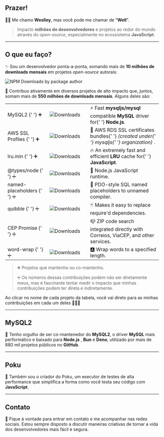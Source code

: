 
## Prazer!

👋🏻 Me chamo **Weslley**, mas você pode me chamar de "**Well**".

> Impacto **milhões de desenvolvedores** e projetos ao redor do mundo através do _open-source_, especialmente no ecossistema **JavaScript**.

---

## O que eu faço?

✨ Sou um desenvolvedor ponta-a-ponta, somando mais de **10 milhões de downloads mensais** em projetos _open-source_ autorais:

<SafeLink to='https://www.npmjs.com/~weslley.io'>
  <img
    loading='eager'
    src='https://img.shields.io/npm-stat/dm/weslley.io?style=flat-square&color=6c5ce7&logo=npm&logoColor=white&label=My%20NPM%20packages%20have%20been%20downloaded'
    alt='NPM Downloads by package author'
  />
</SafeLink>

🚀 Contribuo ativamente em diversos projetos de alto impacto que, juntos,
somam mais de **550 milhões de downloads mensais**. Alguns
deles são:

<div className='container'>
  <table>
    <tbody>
      <tr>
        <td>
          <SafeLink to='https://github.com/sidorares/node-mysql2/pulls?q=is:merged+author:wellwelwel'>
            MySQL2
          </SafeLink>{' '}
          ➕
        </td>
        <td width='117'>
          <SafeLink to='https://www.npmjs.com/package/mysql2'>
            <img
              loading='lazy'
              src='https://img.shields.io/npm/dm/mysql2.svg?style=flat-square&color=6c5ce7&label=&logo=npm&logoColor=white'
              alt='Downloads'
            />
          </SafeLink>
        </td>
        <td>
          ⚡️ Fast <b>mysqljs/mysql</b> compatible <b>MySQL</b> driver for{' '}
          <b>Node.js</b>.
        </td>
      </tr>
      <tr>
        <td>
          <SafeLink to='https://github.com/mysqljs/aws-ssl-profiles/pulls?q=is:merged+author:wellwelwel'>
            AWS SSL Profiles
          </SafeLink>{' '}
          ➕
        </td>
        <td>
          <SafeLink to='https://www.npmjs.com/package/aws-ssl-profiles'>
            <img
              loading='lazy'
              src='https://img.shields.io/npm/dm/aws-ssl-profiles.svg?style=flat-square&color=6c5ce7&label=&logo=npm&logoColor=white'
              alt='Downloads'
            />
          </SafeLink>
        </td>
        <td>
          📜 AWS RDS SSL certificates bundles{' '}
          <i>
            (created under{' '}
            <SafeLink to='https://github.com/mysqljs'>mysqljs</SafeLink>{' '}
            organization)
          </i>
          .
        </td>
      </tr>
      <tr>
        <td>
          <SafeLink to='https://github.com/wellwelwel/lru.min/pulls?q=is:merged+author:wellwelwel'>
            lru.min
          </SafeLink>{' '}
          ➕
        </td>
        <td>
          <SafeLink to='https://www.npmjs.com/package/lru.min'>
            <img
              loading='lazy'
              src='https://img.shields.io/npm/dm/lru.min.svg?style=flat-square&color=6c5ce7&label=&logo=npm&logoColor=white'
              alt='Downloads'
            />
          </SafeLink>
        </td>
        <td>
          🔥 An extremely fast and efficient <b>LRU</b> cache for{' '}
          <b>JavaScript</b>.
        </td>
      </tr>
      <tr>
        <td>
          <SafeLink to='https://github.com/DefinitelyTyped/DefinitelyTyped/pulls?q=is:merged+author:wellwelwel'>
            @types/node
          </SafeLink>{' '}
          ➗
        </td>
        <td>
          <SafeLink to='https://www.npmjs.com/package/@types/node'>
            <img
              loading='lazy'
              src='https://img.shields.io/npm/dm/@types/node.svg?style=flat-square&color=6c5ce7&label=&logo=npm&logoColor=white'
              alt='Downloads'
            />
          </SafeLink>
        </td>
        <td>🐢 Node.js JavaScript runtime.</td>
      </tr>
      <tr>
        <td>
          <SafeLink to='https://github.com/mysqljs/named-placeholders/pulls?q=is:merged+author:wellwelwel'>
            named-placeholders
          </SafeLink>{' '}
          ➗
        </td>
        <td>
          <SafeLink to='https://www.npmjs.com/package/named-placeholders'>
            <img
              loading='lazy'
              src='https://img.shields.io/npm/dm/named-placeholders.svg?style=flat-square&color=6c5ce7&label=&logo=npm&logoColor=white'
              alt='Downloads'
            />
          </SafeLink>
        </td>
        <td>🐬 PDO-style SQL named placeholders to unnamed compiler.</td>
      </tr>
      <tr>
        <td>
          <SafeLink to='https://github.com/testdouble/quibble/pulls?q=is:merged+author:wellwelwel'>
            quibble
          </SafeLink>{' '}
          ➗
        </td>
        <td>
          <SafeLink to='https://www.npmjs.com/package/quibble'>
            <img
              loading='lazy'
              src='https://img.shields.io/npm/dm/quibble.svg?style=flat-square&color=6c5ce7&label=&logo=npm&logoColor=white'
              alt='Downloads'
            />
          </SafeLink>
        </td>
        <td>🃏 Makes it easy to replace require'd dependencies.</td>
      </tr>
      <tr>
        <td>
          <SafeLink to='https://github.com/BrasilAPI/cep-promise/pulls?q=is:merged+author:wellwelwel'>
            CEP Promise
          </SafeLink>{' '}
          ➗
        </td>
        <td>
          <SafeLink to='https://www.npmjs.com/package/cep-promise'>
            <img
              loading='lazy'
              src='https://img.shields.io/npm/dm/cep-promise.svg?style=flat-square&color=6c5ce7&label=&logo=npm&logoColor=white'
              alt='Downloads'
            />
          </SafeLink>
        </td>
        <td>
          📪 ZIP code search integrated directly with Correios, ViaCEP, and
          other services.
        </td>
      </tr>
      <tr>
        <td>
          <SafeLink to='https://github.com/aashutoshrathi/word-wrap/pulls?q=is:merged+author:wellwelwel'>
            word-wrap
          </SafeLink>{' '}
          ➗
        </td>
        <td>
          <SafeLink to='https://www.npmjs.com/package/@aashutoshrathi/word-wrap'>
            <img
              loading='lazy'
              src='https://img.shields.io/npm/dm/@aashutoshrathi/word-wrap.svg?style=flat-square&color=6c5ce7&label=&logo=npm&logoColor=white'
              alt='Downloads'
            />
          </SafeLink>
        </td>
        <td>🅰 Wrap words to a specified length.</td>
      </tr>
    </tbody>
  </table>
</div>

> ➕ Projetos que mantenho ou co-mantenho.
>
> ➗ Os números dessas contribuições podem não ser diretamente meus,
> mas é fascinante tentar medir o impacto que minhas contribuições podem ter
> direta e indiretamente.

<Admonition type='tip'>
  Ao clicar no nome de cada projeto da tabela, você vai direto para as minhas
  contribuições em cada um deles 👨🏻‍💻
</Admonition>

---

## MySQL2

🐬 Tenho orgulho de ser co-mantenedor do **MySQL2**, o driver **MySQL** mais performático e baixado para **Node.js**
, **Bun** e **Deno**, utilizado por <SafeLink to='https://github.com/sidorares/node-mysql2/network/dependents'>
mais de 880 mil projetos públicos</SafeLink> no **GitHub**.

---

## Poku

🐷 Também sou o criador do <SafeLink to='https://github.com/wellwelwel/poku'>Poku</SafeLink>, um executor
de testes de alta performance que simplifica a forma como você testa seu
código com **JavaScript**.

---

## Contato

🤝 Fique à vontade para entrar em contato e me acompanhar nas redes sociais.
Estou sempre disposto a discutir maneiras criativas de tornar a vida dos
desenvolvedores mais fácil e segura.
